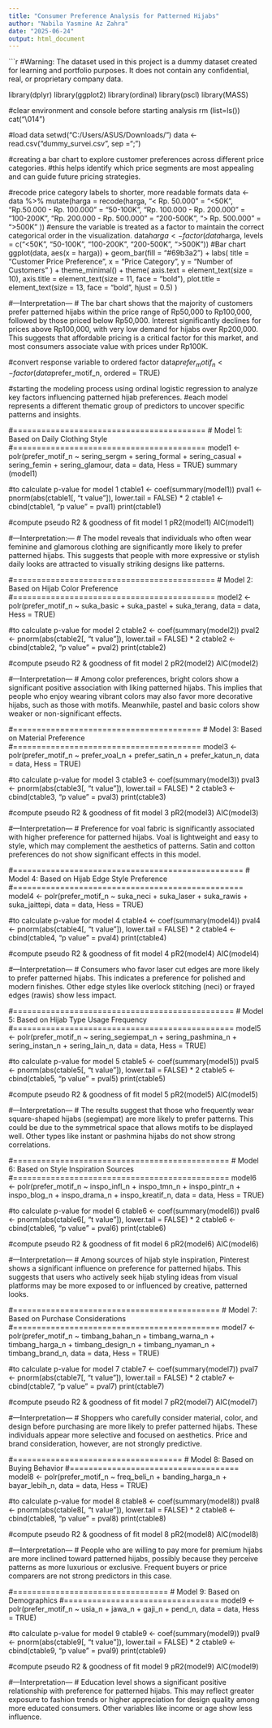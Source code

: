 ---
title: "Consumer Preference Analysis for Patterned Hijabs"
author: "Nabila Yasmine Az Zahra"
date: "2025-06-24"
output: html_document
---

```{r load-packages}
#Warning: The dataset used in this project is a dummy dataset created for learning and portfolio purposes. It does not contain any confidential, real, or proprietary company data.

library(dplyr)
library(ggplot2)
library(ordinal)
library(pscl)
library(MASS)

#clear environment and console before starting analysis
rm (list=ls())
cat("\014")

#load data
setwd("C:/Users/ASUS/Downloads/")
data <- read.csv("dummy_survei.csv", sep =";")

#creating a bar chart to explore customer preferences across different price categories.
#this helps identify which price segments are most appealing and can guide future pricing strategies.

#recode price category labels to shorter, more readable formats 
data <- data %>%
  mutate(harga = recode(harga,
                                 "< Rp. 50.000" = "<50K",
                                 "Rp.50.000 - Rp. 100.000" = "50-100K",
                                 "Rp. 100.000 - Rp. 200.000" = "100-200K",
                                 "Rp. 200.000 - Rp. 500.000" = "200-500K",
                                 "> Rp. 500.000" = ">500K"
  ))
#ensure the variable is treated as a factor to maintain the correct categorical order in the visualization.
data$harga <- factor(data$harga,
                              levels = c("<50K", "50-100K", "100-200K", "200-500K", ">500K"))
#Bar chart
ggplot(data, aes(x = harga)) +
  geom_bar(fill = "#69b3a2") +
  labs(
    title = "Customer Price Preference",
    x = "Price Category",
    y = "Number of Customers"
  ) +
  theme_minimal() +
  theme(
    axis.text = element_text(size = 10),
    axis.title = element_text(size = 11, face = "bold"),
    plot.title = element_text(size = 13, face = "bold", hjust = 0.5)
  )

#---Interpretation---
#  The bar chart shows that the majority of customers prefer patterned hijabs within the price range of Rp50,000 to Rp100,000, followed by those priced below Rp50,000. Interest significantly declines for prices above Rp100,000, with very low demand for hijabs over Rp200,000. This suggests that affordable pricing is a critical factor for this market, and most consumers associate value with prices under Rp100K.


#convert response variable to ordered factor
data$prefer_motif_n <- factor(data$prefer_motif_n, ordered = TRUE)

#starting the modeling process using ordinal logistic regression to analyze key factors influencing patterned hijab preferences.
#each model represents a different thematic group of predictors to uncover specific patterns and insights.

#=========================================
# Model 1: Based on Daily Clothing Style
#=========================================
model1 <- polr(prefer_motif_n ~ sering_sergm + sering_formal + sering_casual + sering_femin + sering_glamour, data = data, Hess = TRUE)
summary (model1)

#to calculate p-value for model 1
ctable1 <- coef(summary(model1))
pval1 <- pnorm(abs(ctable1[, "t value"]), lower.tail = FALSE) * 2
ctable1 <- cbind(ctable1, "p value" = pval1)
print(ctable1)

#compute pseudo R2 & goodness of fit model 1
pR2(model1)
AIC(model1)

#---Interpretation:--- 
#  The model reveals that individuals who often wear feminine and glamorous clothing are significantly more likely to prefer patterned hijabs. This suggests that people with more expressive or stylish daily looks are attracted to visually striking designs like patterns.

#===========================================
# Model 2: Based on Hijab Color Preference
#===========================================
model2 <- polr(prefer_motif_n ~ suka_basic + suka_pastel + suka_terang, data = data, Hess = TRUE)

#to calculate p-value for model 2
ctable2 <- coef(summary(model2))
pval2 <- pnorm(abs(ctable2[, "t value"]), lower.tail = FALSE) * 2
ctable2 <- cbind(ctable2, "p value" = pval2)
print(ctable2)

#compute pseudo R2 & goodness of fit model 2
pR2(model2)
AIC(model2)

#---Interpretation---
#  Among color preferences, bright colors show a significant positive association with liking patterned hijabs. This implies that people who enjoy wearing vibrant colors may also favor more decorative hijabs, such as those with motifs. Meanwhile, pastel and basic colors show weaker or non-significant effects.

#========================================
# Model 3: Based on Material Preference
#========================================
model3 <- polr(prefer_motif_n ~ prefer_voal_n + prefer_satin_n + prefer_katun_n, data = data, Hess = TRUE)

#to calculate p-value for model 3
ctable3 <- coef(summary(model3))
pval3 <- pnorm(abs(ctable3[, "t value"]), lower.tail = FALSE) * 2
ctable3 <- cbind(ctable3, "p value" = pval3)
print(ctable3)

#compute pseudo R2 & goodness of fit model 3
pR2(model3)
AIC(model3)

#---Interpretation---
#  Preference for voal fabric is significantly associated with higher preference for patterned hijabs. Voal is lightweight and easy to style, which may complement the aesthetics of patterns. Satin and cotton preferences do not show significant effects in this model.

#=================================================
# Model 4:  Based on Hijab Edge Style Preference
#=================================================
model4 <- polr(prefer_motif_n ~ suka_neci + suka_laser + suka_rawis + suka_jaittepi, data = data, Hess = TRUE)

#to calculate p-value for model 4
ctable4 <- coef(summary(model4))
pval4 <- pnorm(abs(ctable4[, "t value"]), lower.tail = FALSE) * 2
ctable4 <- cbind(ctable4, "p value" = pval4)
print(ctable4)

#compute pseudo R2 & goodness of fit model 4
pR2(model4)
AIC(model4)

#---Interpretation---
#  Consumers who favor laser cut edges are more likely to prefer patterned hijabs. This indicates a preference for polished and modern finishes. Other edge styles like overlock stitching (neci) or frayed edges (rawis) show less impact.

#===============================================
# Model 5: Based on Hijab Type Usage Frequency
#===============================================
model5 <- polr(prefer_motif_n ~ sering_segiempat_n + sering_pashmina_n + sering_instan_n + sering_lain_n, data = data, Hess = TRUE)

#to calculate p-value for model 5
ctable5 <- coef(summary(model5))
pval5 <- pnorm(abs(ctable5[, "t value"]), lower.tail = FALSE) * 2
ctable5 <- cbind(ctable5, "p value" = pval5)
print(ctable5)

#compute pseudo R2 & goodness of fit model 5
pR2(model5)
AIC(model5)

#---Interpretation---
#  The results suggest that those who frequently wear square-shaped hijabs (segiempat) are more likely to prefer patterns. This could be due to the symmetrical space that allows motifs to be displayed well. Other types like instant or pashmina hijabs do not show strong correlations.

#==============================================
# Model 6: Based on Style Inspiration Sources
#==============================================
model6 <- polr(prefer_motif_n ~ inspo_infl_n + inspo_tmn_n + inspo_pintr_n + inspo_blog_n + inspo_drama_n + inspo_kreatif_n, data = data, Hess = TRUE)

#to calculate p-value for model 6
ctable6 <- coef(summary(model6))
pval6 <- pnorm(abs(ctable6[, "t value"]), lower.tail = FALSE) * 2
ctable6 <- cbind(ctable6, "p value" = pval6)
print(ctable6)

#compute pseudo R2 & goodness of fit model 6
pR2(model6)
AIC(model6)

#---Interpretation---
#  Among sources of hijab style inspiration, Pinterest shows a significant influence on preference for patterned hijabs. This suggests that users who actively seek hijab styling ideas from visual platforms may be more exposed to or influenced by creative, patterned looks.

#============================================
# Model 7: Based on Purchase Considerations
#============================================
model7 <- polr(prefer_motif_n ~ timbang_bahan_n + timbang_warna_n + timbang_harga_n + timbang_design_n + timbang_nyaman_n + timbang_brand_n, data = data, Hess = TRUE)

#to calculate p-value for model 7
ctable7 <- coef(summary(model7))
pval7 <- pnorm(abs(ctable7[, "t value"]), lower.tail = FALSE) * 2
ctable7 <- cbind(ctable7, "p value" = pval7)
print(ctable7)

#compute pseudo R2 & goodness of fit model 7
pR2(model7)
AIC(model7)

#---Interpretation---
#  Shoppers who carefully consider material, color, and design before purchasing are more likely to prefer patterned hijabs. These individuals appear more selective and focused on aesthetics. Price and brand consideration, however, are not strongly predictive.

#====================================
# Model 8: Based on Buying Behavior
#====================================
model8 <- polr(prefer_motif_n ~ freq_beli_n + banding_harga_n + bayar_lebih_n, data = data, Hess = TRUE)

#to calculate p-value for model 8
ctable8 <- coef(summary(model8))
pval8 <- pnorm(abs(ctable8[, "t value"]), lower.tail = FALSE) * 2
ctable8 <- cbind(ctable8, "p value" = pval8)
print(ctable8)

#compute pseudo R2 & goodness of fit model 8
pR2(model8)
AIC(model8)

#---Interpretation---
#  People who are willing to pay more for premium hijabs are more inclined toward patterned hijabs, possibly because they perceive patterns as more luxurious or exclusive. Frequent buyers or price comparers are not strong predictors in this case.

#=================================
# Model 9: Based on Demographics
#=================================
model9 <- polr(prefer_motif_n ~ usia_n + jawa_n + gaji_n + pend_n, data = data, Hess = TRUE)

#to calculate p-value for model 9
ctable9 <- coef(summary(model9))
pval9 <- pnorm(abs(ctable9[, "t value"]), lower.tail = FALSE) * 2
ctable9 <- cbind(ctable9, "p value" = pval9)
print(ctable9)

#compute pseudo R2 & goodness of fit model 9
pR2(model9)
AIC(model9)

#---Interpretation---
#  Education level shows a significant positive relationship with preference for patterned hijabs. This may reflect greater exposure to fashion trends or higher appreciation for design quality among more educated consumers. Other variables like income or age show less influence.